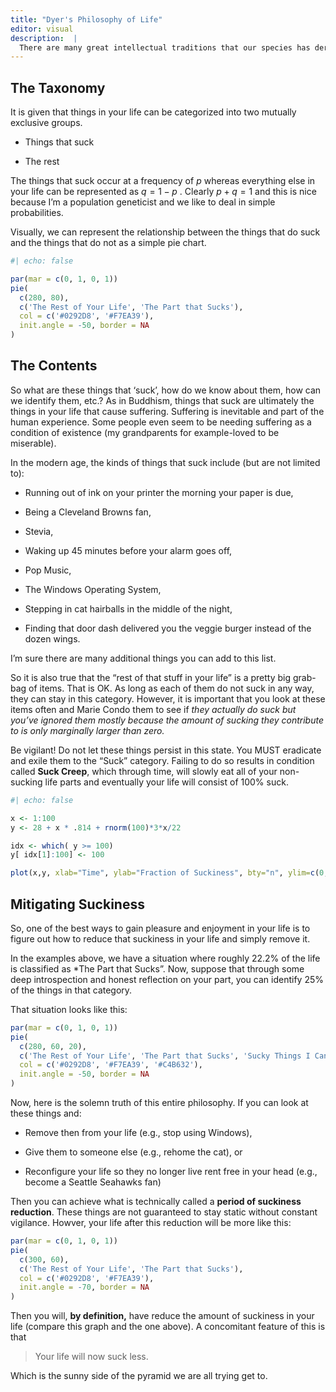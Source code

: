 ```yaml
---
title: "Dyer's Philosophy of Life"
editor: visual
description:  |
  There are many great intellectual traditions that our species has derived related to a general 'philosophy' of life.  Here is mine.
---
```


## The Taxonomy

It is given that things in your life can be categorized into two mutually exclusive groups.

-   Things that suck

-   The rest

The things that suck occur at a frequency of $p$ whereas everything else in your life can be represented as $q = 1-p$ . Clearly $p + q = 1$ and this is nice because I'm a population geneticist and we like to deal in simple probabilities.

Visually, we can represent the relationship between the things that do suck and the things that do not as a simple pie chart.

```r
#| echo: false

par(mar = c(0, 1, 0, 1))
pie(
  c(280, 80),
  c('The Rest of Your Life', 'The Part that Sucks'),
  col = c('#0292D8', '#F7EA39'),
  init.angle = -50, border = NA
)

```

## The Contents

So what are these things that 'suck', how do we know about them, how can we identify them, etc.? As in Buddhism, things that suck are ultimately the things in your life that cause suffering. Suffering is inevitable and part of the human experience. Some people even seem to be needing suffering as a condition of existence (my grandparents for example-loved to be miserable).

In the modern age, the kinds of things that suck include (but are not limited to):

-   Running out of ink on your printer the morning your paper is due,

-   Being a Cleveland Browns fan,

-   Stevia,

-   Waking up 45 minutes before your alarm goes off,

-   Pop Music,

-   The Windows Operating System,

-   Stepping in cat hairballs in the middle of the night,

-   Finding that door dash delivered you the veggie burger instead of the dozen wings.

I'm sure there are many additional things you can add to this list.

So it is also true that the "rest of that stuff in your life" is a pretty big grab-bag of items. That is OK. As long as each of them do not suck in any way, they can stay in this category. However, it is important that you look at these items often and Marie Condo them to see if *they actually do suck but you've ignored them mostly because the amount of sucking they contribute to is only marginally larger than zero.*

Be vigilant! Do not let these things persist in this state. You MUST eradicate and exile them to the "Suck" category. Failing to do so results in condition called **Suck Creep**, which through time, will slowly eat all of your non-sucking life parts and eventually your life will consist of 100% suck.

```r
#| echo: false

x <- 1:100
y <- 28 + x * .814 + rnorm(100)*3*x/22

idx <- which( y >= 100)
y[ idx[1]:100] <- 100

plot(x,y, xlab="Time", ylab="Fraction of Suckiness", bty="n", ylim=c(0,100))
```

## Mitigating Suckiness

So, one of the best ways to gain pleasure and enjoyment in your life is to figure out how to reduce that suckiness in your life and simply remove it.

In the examples above, we have a situation where roughly 22.2% of the life is classified as \*The Part that Sucks". Now, suppose that through some deep introspection and honest reflection on your part, you can identify 25% of the things in that category.

That situation looks like this:

```r
par(mar = c(0, 1, 0, 1))
pie(
  c(280, 60, 20),
  c('The Rest of Your Life', 'The Part that Sucks', 'Sucky Things I Can Change'),
  col = c('#0292D8', '#F7EA39', '#C4B632'),
  init.angle = -50, border = NA
)
```

Now, here is the solemn truth of this entire philosophy. If you can look at these things and:

-   Remove then from your life (e.g., stop using Windows),

-   Give them to someone else (e.g., rehome the cat), or

-   Reconfigure your life so they no longer live rent free in your head (e.g., become a Seattle Seahawks fan)

Then you can achieve what is technically called a **period of suckiness reduction**. These things are not guaranteed to stay static without constant vigilance. Howver, your life after this reduction will be more like this:

```r
par(mar = c(0, 1, 0, 1))
pie(
  c(300, 60),
  c('The Rest of Your Life', 'The Part that Sucks'),
  col = c('#0292D8', '#F7EA39'),
  init.angle = -70, border = NA
)
```

Then you will, **by definition,** have reduce the amount of suckiness in your life (compare this graph and the one above). A concomitant feature of this is that

> Your life will now suck less.

Which is the sunny side of the pyramid we are all trying get to.
